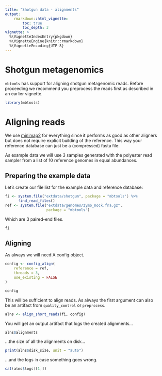 ```yaml
---
title: "Shotgun data - alignments"
output: 
    rmarkdown::html_vignette:
        toc: true
        toc_depth: 3
vignette: >
  %\VignetteIndexEntry{pkgdown}
  %\VignetteEngine{knitr::rmarkdown}
  %\VignetteEncoding{UTF-8}
---
```


# Shotgun metagenomics

`mbtools` has support for aligning shotgun metagenomic reads. Before proceeding
we recommend you preprocess the reads first as described in an earlier vignette.

```r
library(mbtools)
```

# Aligning reads 

We use [minimap2](https://github.com/lh3/minimap2) for everything since it performs
as good as other aligners but does not require explicit building of the reference.
This way your reference database can just be a (compressed) fasta file. 

As example data we will use 3 samples generated with the polyester read sampler
from a list of 10 reference genomes in equal abundances.

## Preparing the example data

Let's create our file list for the example data and reference database:

```r
fi <- system.file("extdata/shotgun", package = "mbtools") %>% 
      find_read_files()
ref <- system.file("extdata/genomes/zymo_mock.fna.gz", 
                   package = "mbtools")
```

Which are 3 paired-end files.

```r
fi
```

## Aligning

As always we will need A config object.

```r
config <- config_align(
    reference = ref,
    threads = 3,
    use_existing = FALSE
)

config
```

This will be sufficient to align reads. As always the first argument can also be an
artifact from `quality_control` or `preprocess`.

```r
alns <- align_short_reads(fi, config)
```

You will get an output artifact that logs the created alignments...

```r
alns$alignments
```

...the size of all the alignments on disk...

```r
print(alns$disk_size, unit = "auto")
```

...and the logs in case something goes wrong.

```r
cat(alns$logs[[1]])
```

